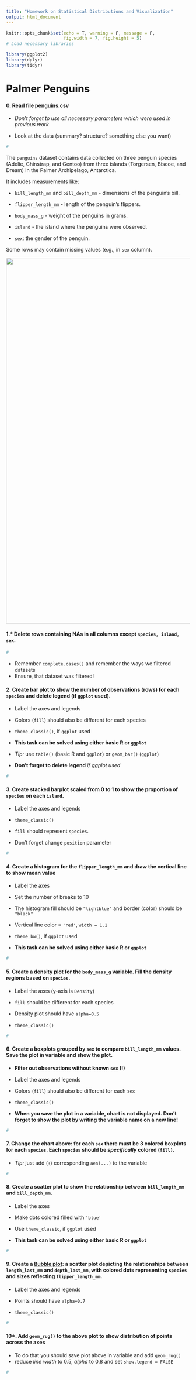 ```yaml
---
title: "Homework on Statistical Distributions and Visualization"
output: html_document
---
```


```r
knitr::opts_chunk$set(echo = T, warning = F, message = F,
                      fig.width = 7, fig.height = 5)
# Load necessary libraries
```

```r
library(ggplot2)
library(dplyr)
library(tidyr)
```

# Palmer Penguins

#### 0. Read file penguins.csv

-   *Don't forget to use all necessary parameters which were used in previous work*

-   Look at the data (summary? structure? something else you want)

```r
#
```

The `penguins` dataset contains data collected on three penguin species (Adelie, Chinstrap, and Gentoo) from three islands (Torgersen, Biscoe, and Dream) in the Palmer Archipelago, Antarctica.

It includes measurements like:

-   `bill_length_mm` and `bill_depth_mm` - dimensions of the penguin's bill.

-   `flipper_length_mm` - length of the penguin's flippers.

-   `body_mass_g` - weight of the penguins in grams.

-   `island` - the island where the penguins were observed.

-   `sex`: the gender of the penguin.

Some rows may contain missing values (e.g., in `sex` column).

![](../images/penguin.png){width="1000"}

#### 1.\* Delete rows containing NAs in all columns except `species, island, sex`.

```r
#
```

-   Remember `complete.cases()` and remember the ways we filtered datasets
-   Ensure, that dataset was filtered!

#### 2. Create bar plot to show the number of observations (rows) for each `species` and delete legend (if `ggplot` used).

-   Label the axes and legends

-   Colors (`fill`) should also be different for each species

-   `theme_classic()`, if `ggplot` used

-   **This task can be solved using either basic R or `ggplot`**

-   *Tip:* use `table()` (basic R and `ggplot`) or `geom_bar()` (`ggplot`)

-   **Don't forget to delete legend** *if ggplot used*

```r
#
```

#### 3. Create stacked barplot scaled from 0 to 1 to show the proportion of `species` on each `island`.

-   Label the axes and legends

-   `theme_classic()`

-   `fill` should represent `species`.

-   Don't forget change `position` parameter

```r
#
```

#### 4. Create a histogram for the `flipper_length_mm` and draw the vertical line to show mean value

-   Label the axes

-   Set the number of breaks to 10

-   The histogram fill should be `"lightblue"` and border (color) should be `"black"`

-   Vertical line color = `'red'`, `width = 1.2`

-   `theme_bw()`, if `ggplot` used

-   **This task can be solved using either basic R or `ggplot`**

```r
#
```

#### 5. Create a density plot for the `body_mass_g` variable. Fill the density regions based on `species`.

-   Label the axes (y-axis is `Density`)

-   `fill` should be different for each species

-   Density plot should have `alpha=0.5`

-   `theme_classic()`

```r
#
```

#### 6. Create a boxplots grouped by `sex` to compare `bill_length_mm` values. Save the plot in variable and show the plot.

-   **Filter out observations without known `sex`** **(!)**

-   Label the axes and legends

-   Colors (`fill`) should also be different for each `sex`

-   `theme_classic()`

-   **When you save the plot in a variable, chart is not displayed. Don't forget to show the plot by writing the variable name on a new line!**

```r
#
```

#### 7. Change the chart above: for each `sex` there must be 3 colored boxplots for each `species`. Each `species` should be *specifically* colored (`fill)`.

-   *Tip:* just add (`+`) corresponding `aes(...)` to the variable

```r
#
```

#### 8. Create a scatter plot to show the relationship between `bill_length_mm` and `bill_depth_mm`.

-   Label the axes

-   Make dots colored filled with `'blue'`

-   Use `theme_classic`, if `ggplot` used

-   **This task can be solved using either basic R or `ggplot`**

```r
#
```

#### 9. Create a [Bubble plot]{.underline}: a scatter plot depicting the relationships between `length_last_mm` and `depth_last_mm`, with colored dots representing `species` and sizes reflecting `flipper_length_mm`.

-   Label the axes and legends

-   Points should have `alpha=0.7`

-   `theme_classic()`

```r
#
```

#### 10\*. Add `geom_rug()` to the above plot to show distribution of points across the axes

-   To do that you should save plot above in variable and add `geom_rug()`
-   reduce *line width* to 0.5, *alpha* to 0.8 and set `show.legend = FALSE`

```r
#
```
